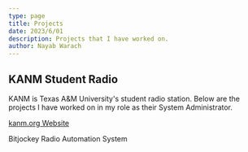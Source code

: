 ```yaml
---
type: page
title: Projects
date: 2023/6/01
description: Projects that I have worked on.
author: Nayab Warach
---
```


## KANM Student Radio
KANM is Texas A&M University's student radio station. Below are the projects I have worked on in my role as their System Administrator.

<a href="./KANMWebsite">kanm.org Website</a>

Bitjockey Radio Automation System








